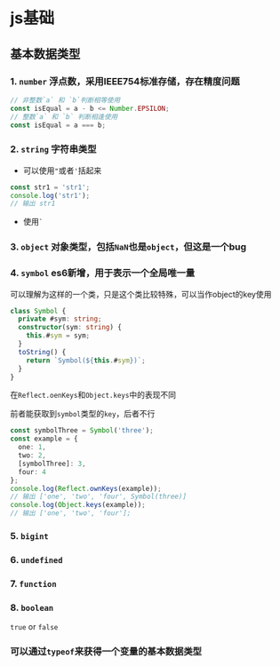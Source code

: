 # js基础

## 基本数据类型

### 1. `number` 浮点数，采用IEEE754标准存储，存在精度问题

```ts
// 非整数`a` 和 `b`判断相等使用
const isEqual = a - b <= Number.EPSILON;
// 整数`a` 和 `b` 判断相逢使用
const isEqual = a === b;
```

### 2. `string` 字符串类型

- 可以使用`"`或者`'`括起来

```ts
const str1 = 'str1';
console.log('str1');
// 输出 str1
```
- 使用<code>`</code>

### 3. `object` 对象类型，包括`NaN`也是`object`，但这是一个bug

### 4. `symbol` es6新增，用于表示一个全局唯一量

可以理解为这样的一个类，只是这个类比较特殊，可以当作object的key使用

```ts
class Symbol {
  private #sym: string;
  constructor(sym: string) {
    this.#sym = sym;
  }
  toString() {
    return `Symbol(${this.#sym})`;
  }
}
```

在`Reflect.oenKeys`和`Object.keys`中的表现不同

前者能获取到`symbol`类型的`key`，后者不行

```ts
const symbolThree = Symbol('three');
const example = {
  one: 1,
  two: 2,
  [symbolThree]: 3,
  four: 4
};
console.log(Reflect.ownKeys(example));
// 输出 ['one', 'two', 'four', Symbol(three)]
console.log(Object.keys(example));
// 输出 ['one', 'two', 'four'];
```

### 5. `bigint`

### 6. `undefined`

### 7. `function`

### 8. `boolean`

`true` or `false`

### 可以通过`typeof`来获得一个变量的基本数据类型
